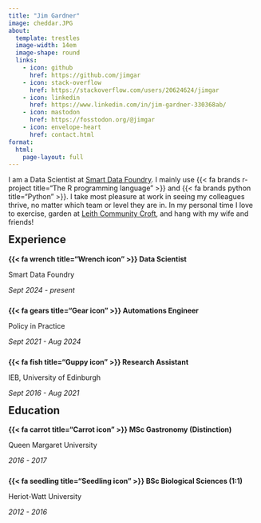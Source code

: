 ```yaml
---
title: "Jim Gardner"
image: cheddar.JPG
about: 
  template: trestles
  image-width: 14em
  image-shape: round
  links: 
    - icon: github
      href: https://github.com/jimgar
    - icon: stack-overflow
      href: https://stackoverflow.com/users/20624624/jimgar
    - icon: linkedin
      href: https://www.linkedin.com/in/jim-gardner-330368ab/
    - icon: mastodon
      href: https://fosstodon.org/@jimgar
    - icon: envelope-heart
      href: contact.html
format:
  html: 
    page-layout: full
---
```


I am a Data Scientist at [Smart Data Foundry](https://smartdatafoundry.com/). I mainly use {{< fa brands r-project title="The R programming language" >}} and {{< fa brands python title="Python" >}}. I take most pleasure at work in seeing my colleagues thrive, no matter which team or level they are in. In my personal time I love to exercise, garden at [Leith Community Croft](https://www.earth-in-common.org/), and hang with my wife and friends!

::: grid
::: {.g-col-6 style="margin-top: 0.5rem;"}
## Experience {style="margin-top: 0.5rem;"}

**{{< fa wrench title="Wrench icon" >}} Data Scientist**

Smart Data Foundry

::: {style="margin-bottom: 1.5rem;"}
*Sept 2024 - present*
:::

**{{< fa gears title="Gear icon" >}} Automations Engineer**

Policy in Practice

::: {style="margin-bottom: 1.5rem;"}
*Sept 2021 - Aug 2024*
:::

**{{< fa fish title="Guppy icon" >}} Research Assistant**

IEB, University of Edinburgh

*Sept 2016 - Aug 2021*
:::

::: g-col-6
## Education {style="margin-top: 0.5rem;"}

**{{< fa carrot title="Carrot icon" >}} MSc Gastronomy (Distinction)**

Queen Margaret University

::: {style="margin-bottom: 1.5rem;"}
*2016 - 2017*
:::

**{{< fa seedling title="Seedling icon" >}} BSc Biological Sciences (1:1)**

Heriot-Watt University

*2012 - 2016*
:::
:::
